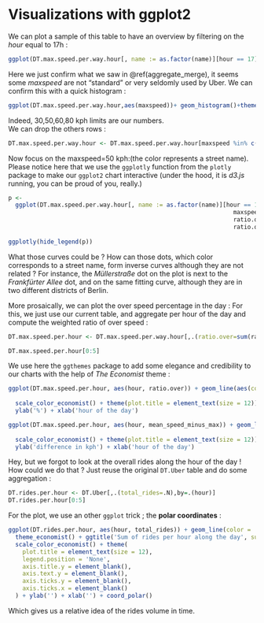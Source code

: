 # Visualizations with ggplot2 {#viz_1}

We can plot a sample of this table to have an overview by filtering on the _hour_ equal to 17h :
```r
ggplot(DT.max.speed.per.way.hour[, name := as.factor(name)][hour == 17], aes(ratio.over, total_rows)) + geom_point(shape =                                                                                                                     21, alpha = .4, aes(color = (name))) + facet_wrap(. ~ maxspeed) + theme(legend.position = 'None')
```

Here we just confirm what we saw in \@ref(aggregate_merge), it seems some _maxspeed_ are not "standard" or very seldomly used by Uber.
We can confirm this with a quick histogram :
```r
ggplot(DT.max.speed.per.way.hour,aes(maxspeed))+ geom_histogram()+theme_bw()
```
Indeed, 30,50,60,80 kph limits are our numbers.  
We can drop the others rows :
```r
DT.max.speed.per.way.hour <- DT.max.speed.per.way.hour[maxspeed %in% c(30,50,80)]
```

Now focus on the maxspeed=50 kph:(the color represents a street name).
Please notice here that we use the `ggplotly` function from the `plotly` package to make our `ggplot2` chart interactive (under the hood, it is _d3.js_ running, you can be proud of you, really.)
```r
p <-
  ggplot(DT.max.speed.per.way.hour[, name := as.factor(name)][hour == 17 &
                                                                maxspeed == 50 &
                                                                ratio.over < 15 &
                                                                ratio.over > 0], aes(ratio.over, total_rows)) + geom_point(shape = 1, alpha =
                                                                                                                             1, aes(color = (name))) + theme(legend.position = 'None')
ggplotly(hide_legend(p))
```

What those curves could be ? How can those dots, which color corresponds to a street name, form inverse curves  although they are not related ?  For instance, the _Müllerstraße_ dot on the plot is next to the _Frankfürter Allee_ dot, and on the same fitting curve, although they are in two different districts of Berlin.


More prosaically, we can plot the over speed percentage in the day :
For this, we just use our current table, and aggregate per hour of the day and compute the weighted ratio of over speed :
```r
DT.max.speed.per.hour <- DT.max.speed.per.way.hour[,.(ratio.over=sum(ratio.over*total_rows)/sum(total_rows),mean_speed_minus_max=sum(speed_minus_max*total_rows)/sum(total_rows)),by=.(hour,maxspeed)][,maxspeed:=as.factor(maxspeed)]

DT.max.speed.per.hour[0:5]
```

We use here the `ggthemes` package to add some elegance and credibility to our charts with the help of _The Economist_ theme :
```r
ggplot(DT.max.speed.per.hour, aes(hour, ratio.over)) + geom_line(aes(color =
                                                                       maxspeed), size = 1) + theme_economist() + ggtitle('speed infrigment % per hour of the day') +
  scale_color_economist() + theme(plot.title = element_text(size = 12)) +
  ylab('%') + xlab('hour of the day')

ggplot(DT.max.speed.per.hour, aes(hour, mean_speed_minus_max)) + geom_line(aes(color =
                                                                                 maxspeed), size = 1) + theme_economist() + ggtitle('difference between mean speed and max allowed speed per hour of the day') +
  scale_color_economist() + theme(plot.title = element_text(size = 12)) +
  ylab('difference in kph') + xlab('hour of the day')
```

Hey, but we forgot to look at the overall rides along the hour of the day !
How could we do that ? Just reuse the original `DT.Uber` table and do some aggregation :
```r
DT.rides.per.hour <- DT.Uber[,.(total_rides=.N),by=.(hour)]
DT.rides.per.hour[0:5]
```

For the plot, we use an other `ggplot` trick ; the **polar coordinates** :
```r
ggplot(DT.rides.per.hour, aes(hour, total_rides)) + geom_line(color = 'darkblue') +
  theme_economist() + ggtitle('Sum of rides per hour along the day', subtitle = 'Warning : based on already aggregated data from Uber') +
  scale_color_economist() + theme(
    plot.title = element_text(size = 12),
    legend.position = 'None',
    axis.title.y = element_blank(),
    axis.text.y = element_blank(),
    axis.ticks.y = element_blank(),
    axis.ticks.x = element_blank()
  ) + ylab('') + xlab('') + coord_polar() 
```

Which gives us a relative idea of the rides volume in time.